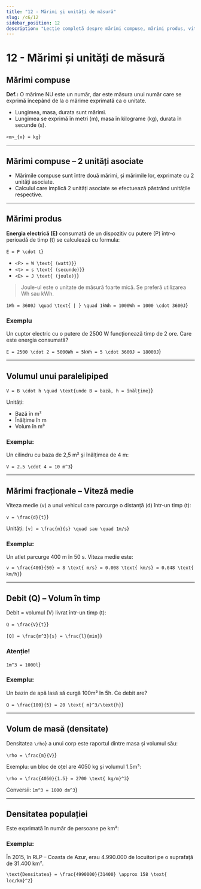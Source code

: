 ```yaml
---
title: "12 - Mărimi și unități de măsură"
slug: /c6/12
sidebar_position: 12
description: "Lecție completă despre mărimi compuse, mărimi produs, viteză medie, debit, volum și densitate"
---
```



# 12 - Mărimi și unități de măsură

## Mărimi compuse

**Def.:** O mărime NU este un număr, dar este măsura unui număr care se exprimă începând de la o mărime exprimată ca o unitate.

- Lungimea, masa, durata sunt mărimi.
- Lungimea se exprimă în metri (m), masa în kilograme (kg), durata în secunde (s).

<Math display={true}>{String.raw`<m>_{x} = kg`}</Math>

---

## Mărimi compuse – 2 unități asociate

- Mărimile compuse sunt între două mărimi, și mărimile lor, exprimate cu 2 unități asociate.
- Calculul care implică 2 unități asociate se efectuează păstrând unitățile respective.

---

## Mărimi produs

**Energia electrică (E)** consumată de un dispozitiv cu putere (P) într-o perioadă de timp (t) se calculează cu formula:

<Math display={true}>{String.raw`E = P \cdot t`}</Math>

- <Math>{String.raw`<P> = W \text{ (watt)}`}</Math>
- <Math>{String.raw`<t> = s \text{ (secunde)}`}</Math>
- <Math>{String.raw`<E> = J \text{ (joule)}`}</Math>

> Joule-ul este o unitate de măsură foarte mică. Se preferă utilizarea Wh sau kWh.

<Math display={true}>{String.raw`1Wh = 3600J \quad \text{ | } \quad 1kWh = 1000Wh = 1000 \cdot 3600J`}</Math>

### Exemplu

Un cuptor electric cu o putere de 2500 W funcționează timp de 2 ore. Care este energia consumată?

<Math display={true}>{String.raw`E = 2500 \cdot 2 = 5000Wh = 5kWh = 5 \cdot 3600J = 18000J`}</Math>

---

## Volumul unui paralelipiped

<Math display={true}>{String.raw`V = B \cdot h \quad \text{unde B = bază, h = înălțime}`}</Math>

Unități:
- Bază în m²
- Înălțime în m
- Volum în m³

### Exemplu:
Un cilindru cu baza de 2,5 m² și înălțimea de 4 m:

<Math display={true}>{String.raw`V = 2.5 \cdot 4 = 10 m^3`}</Math>

---

## Mărimi fracționale – Viteză medie

Viteza medie (v) a unui vehicul care parcurge o distanță (d) într-un timp (t):

<Math display={true}>{String.raw`v = \frac{d}{t}`}</Math>

Unități:
<Math>{String.raw`[v] = \frac{m}{s} \quad sau \quad 1m/s`}</Math>

### Exemplu:
Un atlet parcurge 400 m în 50 s. Viteza medie este:

<Math display={true}>{String.raw`v = \frac{400}{50} = 8 \text{ m/s} = 0.008 \text{ km/s} = 0.048 \text{ km/h}`}</Math>

---

## Debit (Q) – Volum în timp

Debit = volumul (V) livrat într-un timp (t):

<Math display={true}>{String.raw`Q = \frac{V}{t}`}</Math>

<Math>{String.raw`[Q] = \frac{m^3}{s} = \frac{l}{min}`}</Math>

### Atenție!
<Math display={true}>{String.raw`1m^3 = 1000l`}</Math>

### Exemplu:
Un bazin de apă lasă să curgă 100m³ în 5h. Ce debit are?

<Math display={true}>{String.raw`Q = \frac{100}{5} = 20 \text{ m}^3/\text{h}`}</Math>

---

## Volum de masă (densitate)

Densitatea <Math>{String.raw`\rho`}</Math> a unui corp este raportul dintre masa și volumul său:

<Math display={true}>{String.raw`\rho = \frac{m}{V}`}</Math>

Exemplu: un bloc de oțel are 4050 kg și volumul 1.5m³:

<Math display={true}>{String.raw`\rho = \frac{4050}{1.5} = 2700 \text{ kg/m}^3`}</Math>

Conversii:
<Math>{String.raw`1m^3 = 1000 dm^3`}</Math>

---

## Densitatea populației

Este exprimată în număr de persoane pe km²:

### Exemplu:
În 2015, în RLP – Coasta de Azur, erau 4.990.000 de locuitori pe o suprafață de 31.400 km².

<Math display={true}>{String.raw`\text{Densitatea} = \frac{4990000}{31400} \approx 158 \text{ loc/km}^2`}</Math>
